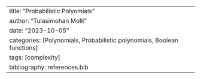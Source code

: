 ---
title: "Probabilistic Polyomials"
author: "Tulasimohan Molli"
date: "2023-10-05"
categories: [Polynomials, Probabilistic polynomials, Boolean functions]
tags: [complexity]
bibliography: references.bib
---